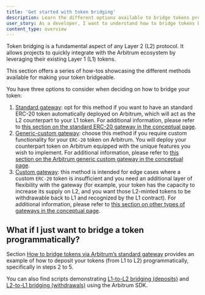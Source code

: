 ```yaml
---
title: 'Get started with token bridging'
description: Learn the different options available to bridge tokens programmatically
user_story: As a developer, I want to understand how to bridge tokens between Ethereum and Arbitrum.
content_type: overview
---
```


Token bridging is a fundamental aspect of any Layer 2 (L2) protocol. It allows projects to quickly integrate with the Arbitrum ecosystem by leveraging their existing Layer 1 (L1) tokens.

This section offers a series of how-tos showcasing the different methods available for making your token bridgeable.

You have three options to consider when deciding on how to bridge your token:

1. [Standard gateway](/build-decentralized-apps/token-bridging/bridge-tokens-programmatically/02-how-to-bridge-tokens-standard.mdx): opt for this method if you want to have an standard ERC-20 token automatically deployed on Arbitrum, which will act as the L2 counterpart to your L1 token. For additional information, please refer to [this section on the standard ERC-20 gateway in the conceptual page](/build-decentralized-apps/token-bridging/03-token-bridge-erc20.mdx#default-standard-bridging).
2. [Generic-custom gateway](/build-decentralized-apps/token-bridging/bridge-tokens-programmatically/03-how-to-bridge-tokens-generic-custom.mdx): choose this method if you require custom functionality for your `ERC-20` token on Arbitrum. You will deploy your counterpart token on Arbitrum equipped with the unique features you wish to implement. For additional information, please refer to [this section on the Arbitrum generic custom gateway in the conceptual page](/build-decentralized-apps/token-bridging/03-token-bridge-erc20.mdx#the-arbitrum-generic-custom-gateway).
3. [Custom gateway](/build-decentralized-apps/token-bridging/bridge-tokens-programmatically/04-how-to-bridge-tokens-custom-gateway.mdx): this method is intended for edge cases where a custom `ERC-20` token is insufficient and you need an additional layer of flexibility with the gateway (for example, your token has the capacity to increase its supply on L2, and you want those L2-minted tokens to be withdrawable back to L1 and recognized by the L1 contract). For additional information, please refer to [this section on other types of gateways in the conceptual page](/build-decentralized-apps/token-bridging/03-token-bridge-erc20.mdx#other-flavors-of-gateways).

## What if I just want to bridge a token programmatically?

Section [How to bridge tokens via Arbitrum’s standard gateway](/build-decentralized-apps/token-bridging/bridge-tokens-programmatically/02-how-to-bridge-tokens-standard.mdx) provides an example of how to deposit your tokens (from L1 to L2) programmatically, specifically in steps 2 to 5.

You can also find scripts demonstrating [L1-to-L2 bridging (deposits)](https://github.com/OffchainLabs/arbitrum-tutorials/tree/master/packages/token-deposit) and [L2-to-L1 bridging (withdrawals)](https://github.com/OffchainLabs/arbitrum-tutorials/tree/master/packages/token-withdraw) using the Arbitrum SDK.
